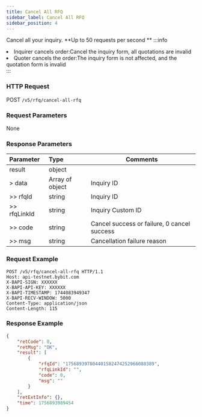 ```yaml
---
title: Cancel All RFQ
sidebar_label: Cancel All RFQ
sidebar_position: 4
---
```

Cancel all your inquiry. **Up to 50 requests per second ** 
:::info
<li>Inquirer cancels order:Cancel the inquiry form, all quotations are invalid</li><li> Quoter cancels the order:The inquiry form is not affected, and the quotation form is invalid</li>
:::

### HTTP Request
POST `/v5/rfq/cancel-all-rfq`

### Request Parameters
None

### Response Parameters
| Parameter | Type | Comments|
|:----- |:-----|----- |
|result |object ||
|> data |Array of object |Inquiry ID |
|>> rfqId |string |Inquiry ID |
|>> rfqLinkId |string |Inquiry Custom ID |
|>> code |string |Cancel success or failure, 0 cancel success |
|>> msg |string |Cancellation failure reason |

### Request Example

```http
POST /v5/rfq/cancel-all-rfq HTTP/1.1
Host: api-testnet.bybit.com
X-BAPI-SIGN: XXXXXX
X-BAPI-API-KEY: XXXXXX
X-BAPI-TIMESTAMP: 1744083949347
X-BAPI-RECV-WINDOW: 5000
Content-Type: application/json
Content-Length: 115

```

### Response Example

```json
{
    "retCode": 0,
    "retMsg": "OK",
    "result": [
        {
            "rfqId": "175689397804401582474252966088389",
            "rfqLinkId": "",
            "code": 0,
            "msg": ""
        }
    ],
    "retExtInfo": {},
    "time": 1756893989454
}

```
